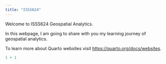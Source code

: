 ```yaml
---
title: "ISSS624"
---
```


Welcome to ISSS624 Geospatial Analytics.

In this webpage, I am going to share with you my learning journey of geospatial analytics.

To learn more about Quarto websites visit <https://quarto.org/docs/websites>.

```r
1 + 1
```
